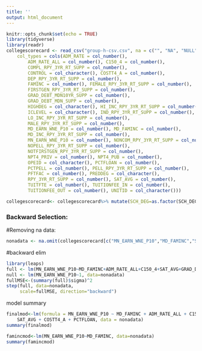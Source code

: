 ```yaml
---
title: ''
output: html_document
---
```


```r
knitr::opts_chunk$set(echo = TRUE)
library(tidyverse)
library(readr)
collegescorecard <- read_csv("group-h-csv.csv", na = c("", "NA", "NULL", "PrivacySuppressed"),
    col_types = cols(ADM_RATE = col_number(), 
        ADM_RATE_ALL = col_number(), C150_4 = col_number(), 
        COMPL_RPY_3YR_RT_SUPP = col_number(), 
        CONTROL = col_character(), COSTT4_A = col_number(), 
        DEP_RPY_3YR_RT_SUPP = col_number(), 
        FAMINC = col_number(), FEMALE_RPY_3YR_RT_SUPP = col_number(), 
        FIRSTGEN_RPY_3YR_RT_SUPP = col_number(), 
        GRAD_DEBT_MDN10YR_SUPP = col_number(), 
        GRAD_DEBT_MDN_SUPP = col_number(), 
        HIGHDEG = col_character(), HI_INC_RPY_3YR_RT_SUPP = col_number(), 
        ICLEVEL = col_character(), IND_RPY_3YR_RT_SUPP = col_number(), 
        LO_INC_RPY_3YR_RT_SUPP = col_number(), 
        MALE_RPY_3YR_RT_SUPP = col_number(), 
        MD_EARN_WNE_P10 = col_number(), MD_FAMINC = col_number(), 
        MD_INC_RPY_3YR_RT_SUPP = col_number(), 
        MN_EARN_WNE_P10 = col_number(), NONCOM_RPY_3YR_RT_SUPP = col_number(), 
        NOPELL_RPY_3YR_RT_SUPP = col_number(), 
        NOTFIRSTGEN_RPY_3YR_RT_SUPP = col_number(), 
        NPT4_PRIV = col_number(), NPT4_PUB = col_number(), 
        OPEID = col_character(), PCTFLOAN = col_number(), 
        PCTPELL = col_number(), PELL_RPY_3YR_RT_SUPP = col_number(), 
        PFTFAC = col_number(), PREDDEG = col_character(), 
        RPY_3YR_RT_SUPP = col_number(), SAT_AVG = col_number(), 
        TUITFTE = col_number(), TUITIONFEE_IN = col_number(), 
        TUITIONFEE_OUT = col_number(), UNITID = col_character()))

collegescorecard<- collegescorecard%>% mutate(SCH_DEG=as.factor(SCH_DEG), PREDDEG=as.factor(PREDDEG), HIGHDEG=as.factor(HIGHDEG), CONTROL=as.factor(CONTROL), ICLEVEL = as.factor(ICLEVEL)) 
```


### Backward Selection:


#Removing na data: 
```r
nonadata <- na.omit(collegescorecard[c("MN_EARN_WNE_P10","MD_FAMINC","SCH_DEG","ADM_RATE_ALL","C150_4","HIGHDEG","SAT_AVG","GRAD_DEBT_MDN_SUPP","COSTT4_A","PFTFAC","PCTPELL","NPT4_PUB","PCTFLOAN","RPY_3YR_RT_SUPP")])
```

#backward elim
```r
library(leaps)
full <- lm(MN_EARN_WNE_P10~MD_FAMINC+ADM_RATE_ALL+C150_4+SAT_AVG+GRAD_DEBT_MDN_SUPP+COSTT4_A+PFTFAC+PCTPELL+NPT4_PUB+PCTFLOAN, data=nonadata)
null <- lm(MN_EARN_WNE_P10~1, data=nonadata)
fullMSE<-(summary(full)$sigma)^2 
step(full, data=nonadata,
     scale=fullMSE, direction="backward")
```

model summary
```r
finalmod<-lm(formula = MN_EARN_WNE_P10 ~ MD_FAMINC + ADM_RATE_ALL + C150_4 + 
    SAT_AVG + COSTT4_A + PCTFLOAN, data = nonadata)
summary(finalmod)

famincmod<-lm(MN_EARN_WNE_P10~MD_FAMINC, data=nonadata)
summary(famincmod)
```


